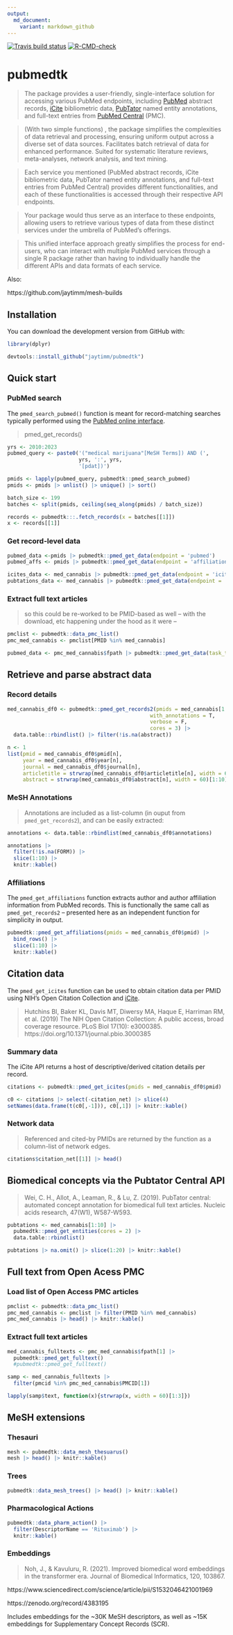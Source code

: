 ```yaml
---
output:
  md_document:
    variant: markdown_github
---
```


<!-- badges: start -->
[![Travis build status](https://app.travis-ci.com/jaytimm/pubmedtk.svg?branch=main)](https://app.travis-ci.com/github/jaytimm/pubmedtk)
[![R-CMD-check](https://github.com/jaytimm/pubmedtk/workflows/R-CMD-check/badge.svg)](https://github.com/jaytimm/pubmedtk/actions)
<!-- badges: end -->



# pubmedtk

> The package provides a user-friendly, single-interface solution for accessing various PubMed endpoints, including [PubMed](https://pubmed.ncbi.nlm.nih.gov/) abstract records, [iCite](https://icite.od.nih.gov/) bibliometric data, [PubTator](https://www.ncbi.nlm.nih.gov/research/pubtator/) named entity annotations, and full-text entries from [PubMed Central](https://www.ncbi.nlm.nih.gov/pmc/) (PMC). 

> (With two simple functions) , the package simplifies the complexities of data retrieval and processing, ensuring uniform output across a diverse set of data sources. Facilitates batch retrieval of data for enhanced performance.  Suited for systematic literature reviews, meta-analyses, network analysis, and text mining.


> Each service you mentioned (PubMed abstract records, iCite bibliometric data, PubTator named entity annotations, and full-text entries from PubMed Central) provides different functionalities, and each of these functionalities is accessed through their respective API endpoints. 

> Your package would thus serve as an interface to these endpoints, allowing users to retrieve various types of data from these distinct services under the umbrella of PubMed's offerings.

> This unified interface approach greatly simplifies the process for end-users, who can interact with multiple PubMed services through a single R package rather than having to individually handle the different APIs and data formats of each service.


Also:

https://github.com/jaytimm/mesh-builds



## Installation

You can download the development version from GitHub with:

```r
library(dplyr)
```


```r
devtools::install_github("jaytimm/pubmedtk")
```



## Quick start

### PubMed search

The `pmed_search_pubmed()` function is meant for record-matching searches typically performed using the [PubMed online interface](https://pubmed.ncbi.nlm.nih.gov/).  

> pmed_get_records()


```r
yrs <- 2010:2023
pubmed_query <- paste0('("medical marijuana"[MeSH Terms]) AND (',
                       yrs, ':', yrs,  
                       '[pdat])')

pmids <- lapply(pubmed_query, pubmedtk::pmed_search_pubmed)
pmids <- pmids |> unlist() |> unique() |> sort()
```



```r
batch_size <- 199
batches <- split(pmids, ceiling(seq_along(pmids) / batch_size))

records <- pubmedtk:::.fetch_records(x = batches[[1]])
x <- records[[1]]
```



### Get record-level data

```r
pubmed_data <-pmids |> pubmedtk::pmed_get_data(endpoint = 'pubmed') 
pubmed_affs <- pmids |> pubmedtk::pmed_get_data(endpoint = 'affiliations')

icites_data <- med_cannabis |> pubmedtk::pmed_get_data(endpoint = 'icites')
pubtations_data <- med_cannabis |> pubmedtk::pmed_get_data(endpoint = 'pubtations')
```




### Extract full text articles

> so this could be re-worked to be PMID-based as well -- with the download, etc happening under the hood as it were -- 

```r
pmclist <- pubmedtk::data_pmc_list()
pmc_med_cannabis <- pmclist[PMID %in% med_cannabis]

pubmed_data <- pmc_med_cannabis$fpath |> pubmedtk::pmed_get_data(task_type = 'pmc')
```





## Retrieve and parse abstract data 

### Record details



```r
med_cannabis_df0 <- pubmedtk::pmed_get_records2(pmids = med_cannabis[1:300], 
                                              with_annotations = T,
                                              verbose = F,
                                              cores = 3) |>
  data.table::rbindlist() |> filter(!is.na(abstract))
```



```r
n <- 1
list(pmid = med_cannabis_df0$pmid[n],
     year = med_cannabis_df0$year[n],
     journal = med_cannabis_df0$journal[n],
     articletitle = strwrap(med_cannabis_df0$articletitle[n], width = 60),
     abstract = strwrap(med_cannabis_df0$abstract[n], width = 60)[1:10])
```




### MeSH Annotations

> Annotations are included as a list-column (in ouput from `pmed_get_records2`), and can be easily extracted:

```r
annotations <- data.table::rbindlist(med_cannabis_df0$annotations)
```



```r
annotations |>
  filter(!is.na(FORM)) |>
  slice(1:10) |>
  knitr::kable()
```



### Affiliations

The `pmed_get_affiliations` function extracts author and author affiliation information from PubMed records. This is functionally the same call as `pmed_get_records2` -- presented here as an independent function for simplicity in output. 

```r
pubmedtk::pmed_get_affiliations(pmids = med_cannabis_df0$pmid) |>
  bind_rows() |>
  slice(1:10) |>
  knitr::kable()
```



## Citation data

The `pmed_get_icites` function can be used to obtain citation data per PMID using NIH's Open Citation Collection and [iCite](https://icite.od.nih.gov/).  

> Hutchins BI, Baker KL, Davis MT, Diwersy MA, Haque E, Harriman RM, et al. (2019) The NIH Open Citation Collection: A public access, broad coverage resource. PLoS Biol 17(10): e3000385. https://doi.org/10.1371/journal.pbio.3000385



### Summary data

The iCite API returns a host of descriptive/derived citation details per record.  

```r
citations <- pubmedtk::pmed_get_icites(pmids = med_cannabis_df0$pmid)

c0 <- citations |> select(-citation_net) |> slice(4)
setNames(data.frame(t(c0[,-1])), c0[,1]) |> knitr::kable()
```


### Network data

> Referenced and cited-by PMIDs are returned by the function as a column-list of network edges. 

```r
citations$citation_net[[1]] |> head()
```



## Biomedical concepts via the Pubtator Central API

> Wei, C. H., Allot, A., Leaman, R., & Lu, Z. (2019). PubTator central: automated concept annotation for biomedical full text articles. Nucleic acids research, 47(W1), W587-W593.

```r
pubtations <- med_cannabis[1:10] |>
  pubmedtk::pmed_get_entities(cores = 2) |>
  data.table::rbindlist()

pubtations |> na.omit() |> slice(1:20) |> knitr::kable()
```



## Full text from Open Acess PMC

### Load list of Open Access PMC articles 

```r
pmclist <- pubmedtk::data_pmc_list()
pmc_med_cannabis <- pmclist |> filter(PMID %in% med_cannabis)
pmc_med_cannabis |> head() |> knitr::kable()
```



### Extract full text articles

```r
med_cannabis_fulltexts <- pmc_med_cannabis$fpath[1] |> 
  pubmedtk::pmed_get_fulltext()
  #pubmedtk::pmed_get_fulltext()

samp <- med_cannabis_fulltexts |> 
  filter(pmcid %in% pmc_med_cannabis$PMCID[1])

lapply(samp$text, function(x){strwrap(x, width = 60)[1:3]})
```



## MeSH extensions

### Thesauri

```r
mesh <- pubmedtk::data_mesh_thesuarus() 
mesh |> head() |> knitr::kable()
```


### Trees

```r
pubmedtk::data_mesh_trees() |> head() |> knitr::kable()
```


### Pharmacological Actions

```r
pubmedtk::data_pharm_action() |> 
  filter(DescriptorName == 'Rituximab') |>
  knitr::kable()
```



### Embeddings

> Noh, J., & Kavuluru, R. (2021). Improved biomedical word embeddings in the transformer era. Journal of Biomedical Informatics, 120, 103867.

https://www.sciencedirect.com/science/article/pii/S1532046421001969

https://zenodo.org/record/4383195

Includes embeddings for the ~30K MeSH descriptors, as well as ~15K embeddings for Supplementary Concept Records (SCR).

